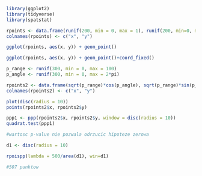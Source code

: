 ```{r}
library(ggplot2)
library(tidyverse)
library(spatstat)
```

```{r}
rpoints <- data.frame(runif(200, min = 0, max = 1), runif(200, min=0, max=2))
colnames(rpoints) <- c("x", "y")
```

```{r}
ggplot(rpoints, aes(x, y)) + geom_point()
```

```{r}
ggplot(rpoints, aes(x, y)) + geom_point()+coord_fixed()
```

```{r}
p_range <- runif(300, min = 0, max = 100)
p_angle <- runif(300, min = 0, max = 2*pi)

rpoints2 <- data.frame(sqrt(p_range)*cos(p_angle), sqrt(p_range)*sin(p_angle))
colnames(rpoints2) <- c("x", "y")
```

```{r}
plot(disc(radius = 10))
points(rpoints2$x, rpoints2$y)
```

```{r}
ppp1 <- ppp(rpoints2$x, rpoints2$y, window = disc(radius = 10))
quadrat.test(ppp1)

#wartosc p-value nie pozwala odrzucic hipoteze zerowa
```

```{r}
d1 <- disc(radius = 10)

rpoispp(lambda = 500/area(d1), win=d1)

#507 punktow
```

